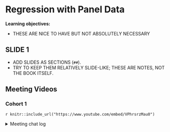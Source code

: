 # Regression with Panel Data

**Learning objectives:**

- THESE ARE NICE TO HAVE BUT NOT ABSOLUTELY NECESSARY

## SLIDE 1

- ADD SLIDES AS SECTIONS (`##`).
- TRY TO KEEP THEM RELATIVELY SLIDE-LIKE; THESE ARE NOTES, NOT THE BOOK ITSELF.

## Meeting Videos

### Cohort 1

`r knitr::include_url("https://www.youtube.com/embed/VPhrsrzMau0")`

<details>
<summary> Meeting chat log </summary>

```
00:06:48	Abdou:	start
00:18:09	Abdou:	Since all variables are observed for all entities and over all time periods, the panel is balanced. If there were missing data for at least one entity in at least one time period we would call the panel unbalanced.
00:19:42	Abdou:	Can we say that the “zero conditional mean” assumption is violated in this case?
00:23:54	Abdou:	But this is different from a “difference in difference” method, right?
00:28:22	Abdou:	Thanks!
00:30:12	Abdou:	Sorry, if I get it right is it the “state” that is fixed or some unobserved factors in the state?
00:34:26	Abdou:	Okay, thanks!
00:41:24	Abdou:	If we use time fixed effects, we assume that each year has a different baseline level of traffic fatality rate that is independent of the beer tax variable. By including time fixed effects, we can compare the effect of beer tax across different states within each year, while holding constant the year-specific factors.
00:41:37	Abdou:	Not sure if this helps?
00:49:07	Abdou:	Our results are bias, right?
00:49:21	Abdou:	Omitted variables problem
00:50:31	Keuntae Kim:	end
00:52:11	Abdou:	https://en.wikipedia.org/wiki/Multilevel_model
00:52:19	Abdou:	Will check it out
00:53:00	Keuntae Kim:	https://www.cmm.bris.ac.uk/lemma/
00:53:09	Abdou:	Reacted to "https://www.cmm.bris..." with 👍
00:54:42	Keuntae Kim:	Multilevel Modeling Using R
00:54:48	Abdou:	Reacted to "Multilevel Modeling ..." with 👍
```
</details>
